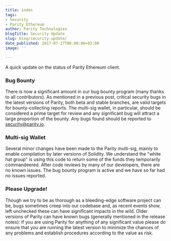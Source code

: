 ```yaml
---
title: index
tags:
- Security
- Parity Ethereum
author: Parity Technologies
blogTitle: Security Update
slug: blog/security-update/
date_published: 2017-07-27T06:00:00+02:00
image: ''

---
```

A quick update on the status of Parity Ethereum client.

### Bug Bounty

There is now a significant amount in our bug bounty program (many thanks to all contributors). As mentioned in a previous post, critical security bugs in the latest versions of Parity, both beta and stable branches, are valid targets for bounty-collecting reports. The multi-sig wallet, in particular, should be considered a prime target for review and any significant bug will attract a large proportion of the bounty. Any bugs found should be reported to [security@parity.io](mailto:security@parity.io).

### Multi-sig Wallet

Several minor changes have been made to the Parity multi-sig, mainly to enable compilation by later versions of Solidity. We understand the "white hat group" is using this code to return some of the funds they temporarily commandeered. After code reviews by many of our developers, there are no known issues. The bug bounty program is active and we have so far had no issues reported.

### Please Upgrade!

Though we try to be as thorough as a bleeding-edge software project can be, bugs sometimes creep into our codebase and, as recent events show, left unchecked these can have significant impacts in the wild. Older versions of Parity can have known bugs (generally mentioned in the release notes): if you are using Parity for anything of any significant value please do ensure that you are running the latest version to minimize the chances of any problems and establish procedures according to the value as risk.